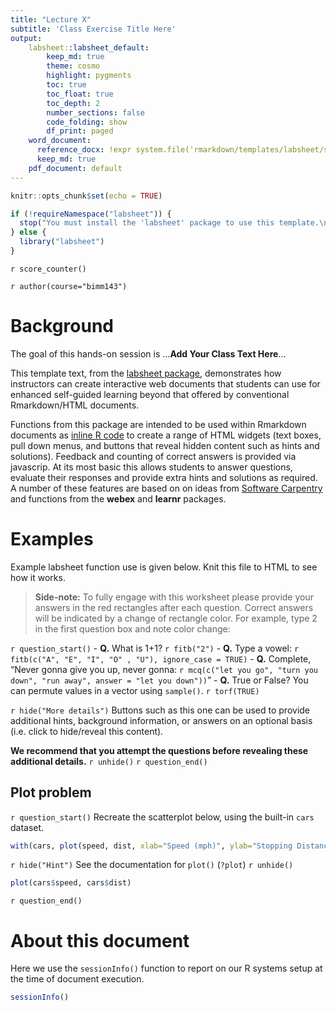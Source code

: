 ```yaml
---
title: "Lecture X"
subtitle: 'Class Exercise Title Here'
output: 
    labsheet::labsheet_default:
        keep_md: true
        theme: cosmo
        highlight: pygments
        toc: true
        toc_float: true
        toc_depth: 2
        number_sections: false
        code_folding: show
        df_print: paged
    word_document: 
      reference_docx: !expr system.file('rmarkdown/templates/labsheet/skeleton/labsheet_template.docx', package='labsheet')
      keep_md: true
    pdf_document: default
---
```



```r
knitr::opts_chunk$set(echo = TRUE)

if (!requireNamespace("labsheet")) {
  stop("You must install the 'labsheet' package to use this template.\n   devtools::install_github(\"bioboot/labsheet\")")
} else {
  library("labsheet")
}
```

<!-- Track Correct Student Responses -->
`r score_counter()`

<!-- Author, class URL and time-stamp details -->
`r author(course="bimm143")`


# Background  
The goal of this hands-on session is ...**Add Your Class Text Here**...

This template text, from the [labsheet package](https://github.com/bioboot/labsheet), demonstrates how instructors can create interactive web documents that students can use for enhanced self-guided learning beyond that offered by conventional Rmarkdown/HTML documents.  

Functions from this package are intended to be used within Rmarkdown documents as [inline R code](https://github.com/rstudio/cheatsheets/raw/master/rmarkdown-2.0.pdf) to create a range of HTML widgets (text boxes, pull down menus, and buttons that reveal hidden content such as hints and solutions). Feedback and counting of correct answers is provided via javascrip. At its most basic this allows students to answer questions, evaluate their responses and provide extra hints and solutions as required. A number of these features are based on on ideas from [Software Carpentry](https://software-carpentry.org/lessons/) and functions from the **webex** and **learnr** packages.  


# Examples
Example labsheet function use is given below. Knit this file to HTML to see how it works.

> **Side-note:**  To fully engage with this worksheet please provide your answers in the red rectangles after each question. Correct answers will be indicated by a change of rectangle color. For example, type 2 in the first question box and note color change: 

<!-- Start a boxed and colored question block -->
`r question_start()`
- **Q.** What is 1+1? `r fitb("2")`
- **Q.** Type a vowel: `r fitb(c("A", "E", "I", "O" , "U"), ignore_case = TRUE)`
- **Q.** Complete, "Never gonna give you up, never gonna: `r mcq(c("let you go", "turn you down", "run away", answer = "let you down"))`"
- **Q.** True or False? You can permute values in a vector using `sample()`. `r torf(TRUE)`

`r hide("More details")`
Buttons such as this one can be used to provide additional hints, background information, or answers on an optional basis (i.e. click to hide/reveal this content).  

**We recommend that you attempt the questions before revealing these additional details.** 
`r unhide()`
`r question_end()`
<!-- End first question block -->

## Plot problem

`r question_start()`
Recreate the scatterplot below, using the built-in `cars` dataset.

```r
with(cars, plot(speed, dist, xlab="Speed (mph)", ylab="Stopping Distance (ft)"))
```

`r hide("Hint")`
See the documentation for `plot()` (`?plot`)
`r unhide()`

<!-- Note: Could also just set the code chunk option labsheet.hide to TRUE -->

```r
plot(cars$speed, cars$dist)
```
`r question_end()`


# About this document

Here we use the `sessionInfo()` function to report on our R systems setup at the time of document execution. 

```r
sessionInfo()
```

